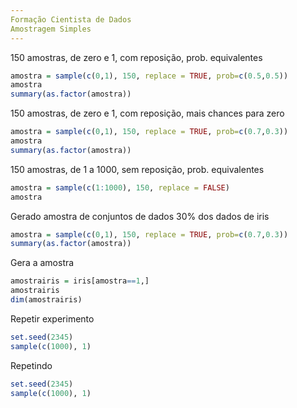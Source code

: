```yaml
---
Formação Cientista de Dados 
Amostragem Simples
---
```

150 amostras, de zero e 1, com reposição, prob. equivalentes
```r
amostra = sample(c(0,1), 150, replace = TRUE, prob=c(0.5,0.5))
amostra
summary(as.factor(amostra))
```
150 amostras, de zero e 1, com reposição, mais chances para zero
```r
amostra = sample(c(0,1), 150, replace = TRUE, prob=c(0.7,0.3))
amostra
summary(as.factor(amostra))
```
150 amostras, de 1 a 1000, sem reposição, prob. equivalentes
```r
amostra = sample(c(1:1000), 150, replace = FALSE)
amostra
```
Gerado amostra de conjuntos de dados
30% dos dados de iris
```r
amostra = sample(c(0,1), 150, replace = TRUE, prob=c(0.7,0.3))
summary(as.factor(amostra))
```
Gera a amostra
```r
amostrairis = iris[amostra==1,]
amostrairis
dim(amostrairis)
```
Repetir experimento
```r
set.seed(2345)
sample(c(1000), 1)
```
Repetindo
```r
set.seed(2345)
sample(c(1000), 1)
```
